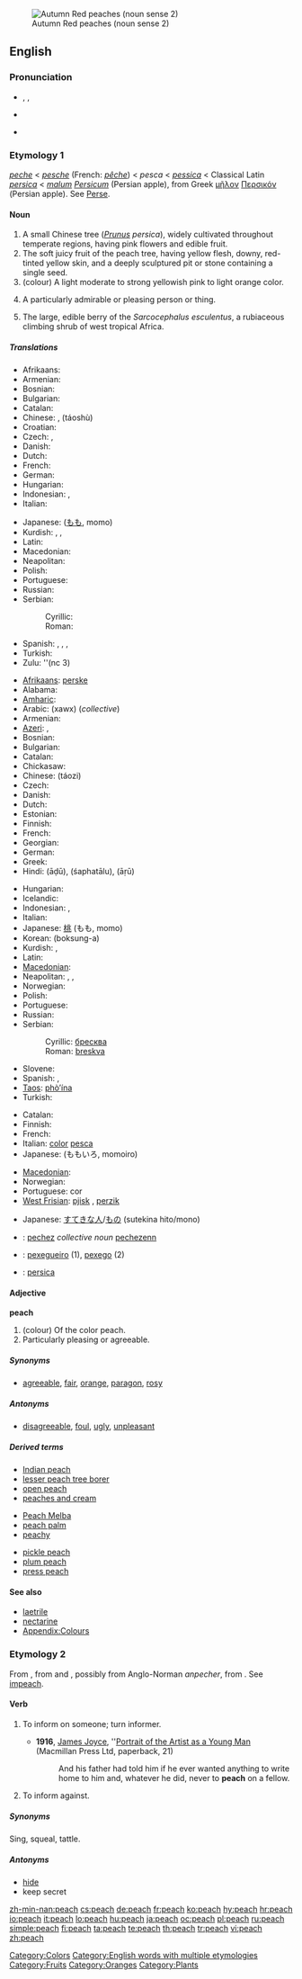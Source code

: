 {{wikipedia|dab=peach (disambiguation)|peach}}
[[Image:Autumn Red peaches.jpg|thumb|Autumn Red peaches (noun sense 2)]]
==English==

===Pronunciation===
* {{enPR|pēch}}, {{IPA|/piːʧ/}}, {{SAMPA|/pi:tS/}}
* {{audio|en-us-peach.ogg|Audio (US)}}

* {{rhymes|iːtʃ}}

===Etymology 1===
{{etyl|enm}} ''[[peche]]'' < {{etyl|fro}} ''[[pesche]]'' (French: ''[[pêche]]'') < {{ML.}} ''pesca'' < {{VL.}} ''[[pessica]]'' < Classical Latin ''[[persica]]'' < ''[[malum]] [[Persicum]]'' (Persian apple), from Greek [[μῆλον]] [[Περσικόν]] (Persian apple). See [[Perse]].

====Noun====
{{wikipedia}}
{{en-noun|peaches}}

# A small Chinese tree (''[[Prunus]] persica''), widely cultivated throughout temperate regions, having pink flowers and edible fruit.
# The soft juicy fruit of the peach tree, having yellow flesh, downy, red-tinted yellow skin, and a deeply sculptured pit or stone containing a single seed.
# (colour) A light moderate to strong yellowish pink to light orange color.
#: {{color panel|FFCF9D}}
# {{informal}} A particularly admirable or pleasing person or thing.
# The large, edible berry of the ''Sarcocephalus esculentus'', a rubiaceous climbing shrub of west tropical Africa.

=====Translations=====
{{trans-top|tree}}
*Afrikaans: {{t|af|perskeboom}}
*Armenian: {{t|hy|դեղձենի}}
*Bosnian: {{t|bs|breskva|f}}
*Bulgarian: {{t|bg|праскова|m}}
*Catalan: {{t|ca|presseguer|m}}
*Chinese: {{t|zh|桃樹}}, {{t|zh|桃树}} (táoshù)
*Croatian: {{t|hr|breskva|f}}
*Czech: {{t|cs|broskvoň|f}}, {{t|cs|broskev|f}} {{italbrac|informal}}
*Danish: {{t|da|ferskentræ|n}}
*Dutch: {{t|nl|perzikboom|m}}
*French: {{t+|fr|pêcher|m}}
*German: {{t-|de|Pfirsichbaum|m}}
*Hungarian: {{t|hu|őszibarackfa}}
*Indonesian: {{t|id|persik}}, {{t|id|kesemek}}
*Italian: {{t+|it|pesco|m}}
{{trans-mid}}
*Japanese: {{t|ja|桃}} ([[もも]], momo)
*Kurdish: {{t|ku|xox|f}}, {{t|ku|şeftalî}} {{g|Kurdish}}, {{ku-Arab|{{t|ku|قۆخ}}}}
*Latin: {{t-|la|persica|f}}
*Macedonian: {{t|mk|праска|f}}
*Neapolitan: {{t|nap|piérzeco|m}}
*Polish: {{t+|pl|brzoskwinia|f}}
*Portuguese: {{t|pt|pessegueiro|m}}
*Russian: {{t+|ru|персик|m}}
*Serbian:
*:Cyrillic: {{t|sr|бресква|f|lang=Serbian}}
*:Roman: {{t|sr|breskva|f|lang=Serbian}}
*Spanish: {{t|es|duraznero|m}}, {{t|es|durazno|m}}, {{t|es|melocotonero|m}}, {{t|es|melocotón|m}}
*Turkish: {{t+|tr|şeftali}}
*Zulu: {{t|zu|umpetshisi}} ''(nc 3)
{{trans-bottom}}

{{trans-top|fruit}}
* [[Afrikaans]]: [[perske]]
* Alabama: {{t|akz|takkola}}
* [[Amharic]]: {{tø|am|ኮክ|tr=kok|sc=Ethi}}
* Arabic: {{Arab|[[خوخ]]}} (xawx) {{f|p}} (''collective'')
* Armenian: {{t-|hy|դեղձ|tr=deġj|sc=Armn|xs=Armenian}}
* [[Azeri]]: {{t+|az|şaftalı|xs=Azeri}}, {{t-|az|hulu|xs=Azeri}}
* Bosnian: {{t-|bs|breskva|f}}
* Bulgarian: {{t+|bg|праскова|m|tr=praskova|sc=Cyrl}}
* Catalan: {{t|ca|préssec|m}}
* Chickasaw: {{t|cic|takolo}}
* Chinese: {{t|zh|桃子}} (táozi)
* Czech: {{t+|cs|broskev|f}}
* Danish: {{t+|da|fersken|c}}
* Dutch: {{t|nl|perzik|m}}
* Estonian: {{t|et|virsik}}
* Finnish: {{t+|fi|persikka}}
* French: {{t+|fr|pêche|f}}
* Georgian: {{t-|ka|ატამი|tr=atami|xs=Georgian}}
* German: {{t+|de|Pfirsich|m}}
* Greek: {{t+|el|ροδάκινο|n|tr=rodákino|sc=Grek}}
*Hindi: {{t|hi|आड}} (āḍū), {{t|hi|शफतालु}} (śaphatālu), {{t|hi|आड़ू}} (āṛū)
{{trans-mid}}
* Hungarian: {{t+|hu|őszibarack}}
* Icelandic: {{t+|is|ferskja|f}}
* Indonesian: {{t|id|persik}}, {{t|id|kesemek}}
* Italian: {{t+|it|pesca|f}}
* Japanese: [[桃]] (もも, momo)
* Korean: {{t|ko|복숭아}} (boksung-a)
* Kurdish: {{t+|ku|xox|f}}, {{t+|ku|şeftalî}}
* Latin: {{t-|la|persicum|n}}
* [[Macedonian]]: {{t|mk|праска|f|tr=práska|sc=Cyrl}}
* Neapolitan: {{t|nap|pèrzeca}}, {{t|nap|percòca}}, {{t|nap|piérzeco}}
* Norwegian: {{t-|no|fersken|m}}
* Polish: {{t+|pl|brzoskwinia|f}}
* Portuguese: {{t+|pt|pêssego|m}}
* Russian: {{t+|ru|персик|m|tr=pérsik|sc=Cyrl}}
* Serbian:
*: Cyrillic: [[бресква#Serbian|бресква]] {{f}}
*: Roman: [[breskva#Serbian|breskva]] {{f}}
* Slovene: {{t+|sl|breskev|f}}
* Spanish: {{t+|es|durazno|m}}, {{t+|es|melocotón|m}}
* [[Taos]]: [[phò’ína]]
* Turkish: {{t+|tr|şeftali}}
{{trans-bottom}}

{{trans-top|colour}}
* Catalan: {{t|ca|préssec|m}}
* Finnish: {{t+|fi|persikka}}
* French: {{t+|fr|pêche|f}}
* Italian: [[color]] [[pesca]]
* Japanese: {{t|ja|桃色}} (ももいろ, momoiro)
{{trans-mid}}
* [[Macedonian]]: {{t|mk|праска|f|tr=práska|sc=Cyrl}}
* Norwegian: {{t-|no|fersken|m}}
* Portuguese: cor {{t|pt|pêssego|f}}
* [[West Frisian]]: [[pjisk]] {{n}}, [[perzik]] {{c}}
{{trans-bottom}}

{{trans-top|pleasing person/thing}}
* Japanese: [[すてき]]な[[人]]/[[もの]] (sutekina hito/mono)
{{trans-mid}}
{{trans-bottom}}

{{trans-top|berry}}
{{trans-mid}}
{{trans-bottom}}

{{checktrans-top}}
<!--Remove this section once all of the translations below have been moved into the tables above.-->
* {{ttbc|Breton}}: [[pechez]] ''collective noun'' [[pechezenn]] {{f}} {{s}}
* {{ttbc|Galician}}: [[pexegueiro]] {{m}} (1), [[pexego]] {{m}} (2)
* {{ttbc|Latin}}: [[persica]]
{{checktrans-bottom}}

====Adjective====
'''peach'''

# (colour) Of the color peach.
# Particularly pleasing or agreeable.

=====Synonyms=====
* [[agreeable]], [[fair]], [[orange]], [[paragon]], [[rosy]]

=====Antonyms=====
* [[disagreeable]], [[foul]], [[ugly]], [[unpleasant]]

=====Derived terms=====
{{top3}}
* [[Indian peach]]
* [[lesser peach tree borer]]
* [[open peach]]
* [[peaches and cream]]
{{mid3}}
* [[Peach Melba]]
* [[peach palm]]
* [[peachy]]
{{mid3}}
* [[pickle peach]]
* [[plum peach]]
* [[press peach]]
{{bottom}}

====See also====
* [[laetrile]]
* [[nectarine]]
* [[Appendix:Colours]]

===Etymology 2===

From {{etyl|enm}} {{term|pechen||lang=enm}}, from {{term|apechen||lang=enm|to accuse}} and {{term|empechen||lang=enm|to accuse}}, possibly from Anglo-Norman ''anpecher'', from {{LL.}} {{term|impedico|impedicō|lang=la|entangle}}. See [[impeach]].

====Verb====
{{en-verb|peach|es}}

# {{intransitive|obsolete}} To inform on someone; turn informer.
#* '''1916''', [[w:James Joyce|James Joyce]], ''[[w:Portrait of the Artist as a Young Man|Portrait of the Artist as a Young Man]] (Macmillan Press Ltd, paperback, 21)
#*: And his father had told him if he ever wanted anything to write home to him and, whatever he did, never to '''peach''' on a fellow.
# {{transitive|obsolete}} <!-- is this obsolete, too??? -->To inform against.

=====Synonyms=====
Sing, squeal, tattle.

=====Antonyms=====
* [[hide]]
* keep secret

[[Category:Colors]]
[[Category:English words with multiple etymologies]]
[[Category:Fruits]]
[[Category:Oranges]]
[[Category:Plants]]

[[zh-min-nan:peach]]
[[cs:peach]]
[[de:peach]]
[[fr:peach]]
[[ko:peach]]
[[hy:peach]]
[[hr:peach]]
[[io:peach]]
[[it:peach]]
[[lo:peach]]
[[hu:peach]]
[[ja:peach]]
[[oc:peach]]
[[pl:peach]]
[[ru:peach]]
[[simple:peach]]
[[fi:peach]]
[[ta:peach]]
[[te:peach]]
[[th:peach]]
[[tr:peach]]
[[vi:peach]]
[[zh:peach]]